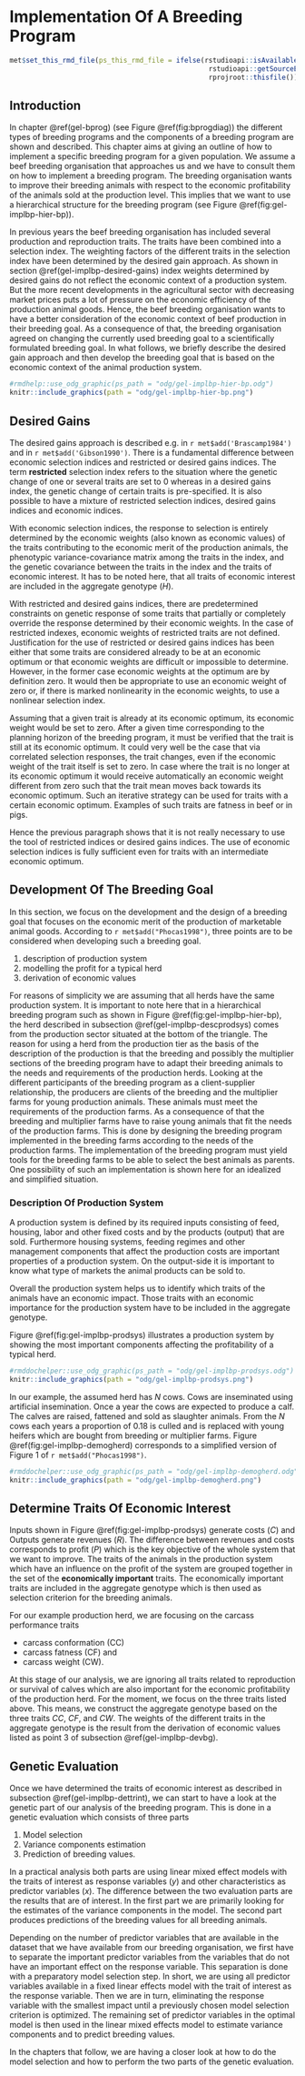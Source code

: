# Implementation Of A Breeding Program  {#gel-implbp}
```r
met$set_this_rmd_file(ps_this_rmd_file = ifelse(rstudioapi::isAvailable(), 
                                                 rstudioapi::getSourceEditorContext()$path, 
                                                 rprojroot::thisfile()))
```


## Introduction {#gel-implbp-intro}
In chapter \@ref(gel-bprog) (see Figure \@ref(fig:bprogdiag)) the different types of breeding programs and the components of a breeding program are shown and described. This chapter aims at giving an outline of how to implement a specific breeding program for a given population. We assume a beef breeding organisation that approaches us and we have to consult them on how to implement a breeding program. The breeding organisation wants to improve their breeding animals with respect to the economic profitability of the animals sold at the production level. This implies that we want to use a hierarchical structure for the breeding program (see Figure \@ref(fig:gel-implbp-hier-bp)). 

In previous years the beef breeding organisation has included several production and reproduction traits. The traits have been combined into a selection index. The weighting factors of the different traits in the selection index have been determined by the desired gain approach. As shown in section \@ref(gel-implbp-desired-gains) index weights determined by desired gains do not reflect the economic context of a production system. But the more recent developments in the agricultural sector with decreasing market prices puts a lot of pressure on the economic efficiency of the production animal goods. Hence, the beef breeding organisation wants to have a better consideration of the economic context of beef production in their breeding goal. As a consequence of that, the breeding organisation agreed on changing the currently used breeding goal to a scientifically formulated breeding goal. In what follows, we briefly describe the desired gain approach and then develop the breeding goal that is based on the economic context of the animal production system.

```r
#rmdhelp::use_odg_graphic(ps_path = "odg/gel-implbp-hier-bp.odg")
knitr::include_graphics(path = "odg/gel-implbp-hier-bp.png")
```


## Desired Gains {#gel-implbp-desired-gains}
The desired gains approach is described e.g. in `r met$add('Brascamp1984')` and in `r met$add('Gibson1990')`. There is a fundamental difference between economic selection indices and restricted or desired gains indices. The term **restricted** selection index refers to the situation where the genetic change of one or several traits are set to $0$ whereas in a desired gains index, the genetic change of certain traits is pre-specified. It is also possible to have a mixture of restricted selection indices, desired gains indices and economic indices.

With economic selection indices, the response to selection is entirely determined by the economic weights (also known as economic values) of the traits contributing to the economic merit of the production animals, the phenotypic variance-covariance matrix among the traits in the index, and the genetic covariance between the traits in the index and the traits of economic interest. It has to be noted here, that all traits of economic interest are included in the aggregate genotype ($H$).

With restricted and desired gains indices, there are predetermined constraints on genetic response of some traits that partially or completely override the response determined by their economic weights. In the case of restricted indexes, economic weights of restricted traits are not defined. Justification for the use of restricted or desired gains indices has been either that some traits are considered already to be at an economic optimum or that economic weights are difficult or impossible to determine. However, in the former case economic weights at the optimum are by definition zero. It would then be appropriate to use an economic weight of zero or, if there is marked nonlinearity in the economic weights, to use a nonlinear selection index. 

Assuming that a given trait is already at its economic optimum, its economic weight would be set to zero. After a given time corresponding to the planning horizon of the breeding program, it must be verified that the trait is still at its economic optimum. It could very well be the case that via correlated selection responses, the trait changes, even if the economic weight of the trait itself is set to zero. In case where the trait is no longer at its economic optimum it would receive automatically an economic weight different from zero such that the trait mean moves back towards its economic optimum. Such an iterative strategy can be used for traits with a certain economic optimum. Examples of such traits are fatness in beef or in pigs. 

Hence the previous paragraph shows that it is not really necessary to use the tool of restricted indices or desired gains indices. The use of economic selection indices is fully sufficient even for traits with an intermediate economic optimum.


## Development Of The Breeding Goal {#gel-implbp-devbg}
In this section, we focus on the development and the design of a breeding goal that focuses on the economic merit of the production of marketable animal goods. According to `r met$add("Phocas1998")`, three points are to be considered when developing such a breeding goal. 

1. description of production system
2. modelling the profit for a typical herd
3. derivation of economic values

For reasons of simplicity we are assuming that all herds have the same production system. It is important to note here that in a hierarchical breeding program such as shown in Figure \@ref(fig:gel-implbp-hier-bp), the herd described in subsection \@ref(gel-implbp-descprodsys) comes from the production sector situated at the bottom of the triangle. The reason for using a herd from the production tier as the basis of the description of the production is that the breeding and possibly the multiplier sections of the breeding program have to adapt their breeding animals to the needs and requirements of the production herds. Looking at the different participants of the breeding program as a client-supplier relationship, the producers are clients of the breeding and the multiplier farms for young production animals. These animals must meet the requirements of the production farms. As a consequence of that the breeding and multiplier farms have to raise young animals that fit the needs of the production farms. This is done by designing the breeding program implemented in the breeding farms according to the needs of the production farms. The implementation of the breeding program must yield tools for the breeding farms to be able to select the best animals as parents. One possibility of such an implementation is shown here for an idealized and simplified situation.


### Description Of Production System {#gel-implbp-descprodsys}
A production system is defined by its required inputs consisting of feed, housing, labor and other fixed costs and by the products (output) that are sold. Furthermore housing systems, feeding regimes and other management components that affect the production costs are important properties of a production system. On the output-side it is important to know what type of markets the animal products can be sold to. 

Overall the production system helps us to identify which traits of the animals have an economic impact. Those traits with an economic importance for the production system have to be included in the aggregate genotype.

Figure \@ref(fig:gel-implbp-prodsys) illustrates a production system by showing the most important components affecting the profitability of a typical herd.

```r
#rmddochelper::use_odg_graphic(ps_path = "odg/gel-implbp-prodsys.odg")
knitr::include_graphics(path = "odg/gel-implbp-prodsys.png")
```

In our example, the assumed herd has $N$ cows. Cows are inseminated using artificial insemination. Once a year the cows are expected to produce a calf. The calves are raised, fattened and sold as slaughter animals. From the $N$ cows each years a proportion of $0.18$ is culled and is replaced with young heifers which are bought from breeding or multiplier farms. Figure \@ref(fig:gel-implbp-demogherd) corresponds to a simplified version of Figure 1 of `r met$add("Phocas1998")`. 

```r
#rmddochelper::use_odg_graphic(ps_path = "odg/gel-implbp-demogherd.odg")
knitr::include_graphics(path = "odg/gel-implbp-demogherd.png")
```


## Determine Traits Of Economic Interest {#gel-implbp-dettrint} 
Inputs shown in Figure \@ref(fig:gel-implbp-prodsys) generate costs ($C$) and Outputs generate revenues ($R$). The difference between revenues and costs corresponds to profit ($P$) which is the key objective of the whole system that we want to improve. The traits of the animals in the production system which have an influence on the profit of the system are grouped together in the set of the __economically important__ traits. The economically important traits are included in the aggregate genotype which is then used as selection criterion for the breeding animals. 

For our example production herd, we are focusing on the carcass performance traits 

* carcass conformation (CC)
* carcass fatness (CF) and
* carcass weight (CW).

At this stage of our analysis, we are ignoring all traits related to reproduction or survival of calves which are also important for the economic profitability of the production herd. For the moment, we focus on the three traits listed above. This means, we construct the aggregate genotype based on the three traits _CC_, _CF_, and _CW_. The weights of the different traits in the aggregate genotype is the result from the derivation of economic values listed as point 3 of subsection \@ref(gel-implbp-devbg). 


## Genetic Evaluation {#gel-implbp-geneval}
Once we have determined the traits of economic interest as described in subsection \@ref(gel-implbp-dettrint), we can start to have a look at the genetic part of our analysis of the breeding program. This is done in a genetic evaluation which consists of three parts

1. Model selection
2. Variance components estimation
3. Prediction of breeding values.

In a practical analysis both parts are using linear mixed effect models with the traits of interest as response variables ($y$) and other characteristics as predictor variables ($x$). The difference between the two evaluation parts are the results that are of interest. In the first part we are primarily looking for the estimates of the variance components in the model. The second part produces predictions of the breeding values for all breeding animals.

Depending on the number of predictor variables that are available in the dataset that we have available from our breeding organisation, we first have to separate the important predictor variables from the variables that do not have an important effect on the response variable. This separation is done with a preparatory model selection step. In short, we are using all predictor variables available in a fixed linear effects model with the trait of interest as the response variable. Then we are in turn, eliminating the response variable with the smallest impact until a previously chosen model selection criterion is optimized. The remaining set of predictor variables in the optimal model is then used in the linear mixed effects model to estimate variance components and to predict breeding values.

In the chapters that follow, we are having a closer look at how to do the model selection and how to perform the two parts of the genetic evaluation.


<!-- ------------------------------------------------------------------------ --
  --                                                                          --    
  -- TODO: Continue with more details on genetic evaluation ...               --
  -- TODO: Include selection index theory on how to combine different traits  --
  --                                                                          --    
  -- ------------------------------------------------------------------------ -->
  



























  
